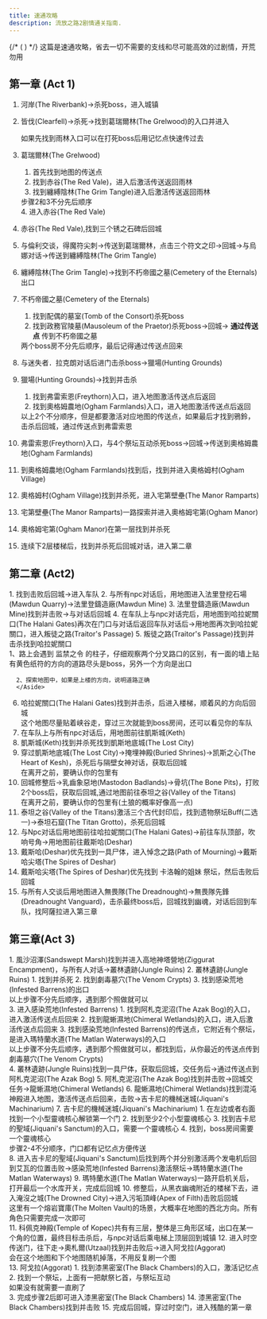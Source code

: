 ```yaml
---
title: 速通攻略
description: 流放之路2剧情通关指南.
---
```


{/* ( ) */}
这篇是速通攻略，省去一切不需要的支线和尽可能高效的过剧情，开荒勿用

## 第一章 (Act 1)

<Steps>

1. 河岸(The Riverbank)→杀死boss，进入城镇 

2. 皆伐(Clearfell)→杀死<Guides type="boss" name="腐敗獸群．貝伊拉(Beira of the Rotten Pack)" />→找到葛瑞爾林(The Grelwood)的入口并进入
      <Aside type="tip">如果先找到雨林入口可以在打死boss后用记忆点快速传过去</Aside>
3. 葛瑞爾林(The Grelwood)
      <Steps>
      1. 首先找到地图的传送点 <Badge text="大概率在地图的中间区域" size="large" />
      2. 找到赤谷(The Red Vale)，进入后激活传送返回雨林
      3. 找到纏縛陰林(The Grim Tangle)进入后激活传送返回雨林
      <Aside type="tip">步骤2和3不分先后顺序</Aside>
      4. 进入赤谷(The Red Vale)
      </Steps>
4. 赤谷(The Red Vale),找到三个锈之石碑后回城
5. 与倫利交谈，得魔符尖刺→传送到葛瑞爾林，点击三个符文之印→回城→与烏娜对话→传送到纏縛陰林(The Grim Tangle)
6. 纏縛陰林(The Grim Tangle)→找到不朽帝國之墓(Cemetery of the Eternals)出口 <Badge text="一般在boss房间的北面" size="large" />
7. 不朽帝國之墓(Cemetery of the Eternals)
      <Steps>
      1. 找到配偶的墓室(Tomb of the Consort)杀死boss
      2. 找到政務官陵墓(Mausoleum of the Praetor)杀死boss→回城→ **通过传送点**<Badge text="节省跑步时间" size="large" />  传到不朽帝國之墓  
      <Aside type="tip">两个boss房不分先后顺序，最后记得通过传送点回来</Aside>      
      </Steps>
8. 与迷失者．拉克朗对话后进门击杀boss→獵場(Hunting Grounds) 
9. 獵場(Hunting Grounds)→找到并击杀<Guides type="boss" name="鴉鈴(The Crowbell)" />
      <Steps>
      1. 找到弗雷索恩(Freythorn)入口，进入地图激活传送点后返回<Badge text="仅限普通难度" size="large" />
      2. 找到奧格姆農地(Ogham Farmlands)入口，进入地图激活传送点后返回
      <Aside type="tip">以上2个不分顺序，但是都要激活对应地图的传送点，如果最后才找到鴉鈴，击杀后回城，通过传送点到弗雷索恩</Aside>      
      </Steps>
10. 弗雷索恩(Freythorn)入口，与4个祭坛互动杀死boss→回城→传送到奧格姆農地(Ogham Farmlands)<Badge text="残酷难度本地图可忽略" size="large" />
11. 到奧格姆農地(Ogham Farmlands)找到<Guides type="quests" name="遺失的魯特琴(The Lost Lute)" /><Badge text="大概率在中间位置" size="large" />后，找到并进入奧格姆村(Ogham Village)
12. 奧格姆村(Ogham Village)找到并杀死<Guides type="boss" name="劊子手(The Executioner)" /><Badge text="如果没解锁回收台要先去完成" size="large" />，进入宅第壁壘(The Manor Ramparts)
13. 宅第壁壘(The Manor Ramparts)一路探索<Badge text="朝传送点的反方向走" size="large" />并进入奧格姆宅第(Ogham Manor)
14. 奧格姆宅第(Ogham Manor)在第一层找到并杀死<Guides type="boss" name="存活儀式．燭光(Candlemass, the Living Rite)" /><Badge text="如果你先找楼梯，就先下去激活记忆点，然后在回来找boss" size="large" />
15. 连续下2层楼梯后，找到并杀死<Guides type="boss" name="吉恩諾伯爵(Count Geonor)" />后回城对话，进入第二章
</Steps>

## 第二章 (Act2)
 <Steps>
1. 找到<Guides type="boss" name="撕裂者(Rathbreaker)" />击败后回城→进入车队
2. 与所有npc对话后，用地图进入法里登挖石場(Mawdun Quarry)<Badge text="大方向是跟着记忆点走" size="large" />→法里登鑄造廠(Mawdun Mine)
3. 法里登鑄造廠(Mawdun Mine)找到并击败<Guides type="boss" name="恐懼工程師．魯賈(Rudja, Dread Engineer)" />→与<Guides type="npc" name="芮蘇" />对话<Badge text="不要忘记" size="large" />后回城
4. 在车队上与npc对话完后，用地图到哈拉妮關口(The Halani Gates)再次在门口与<Guides type="npc" name="阿薩拉" />对话后返回车队对话后→用地图再次到哈拉妮關口，进入叛徒之路(Traitor's Passage)
5. 叛徒之路(Traitor's Passage)找到并击杀<Guides type="boss" name="叛徒芭芭拉(Balbala, the Traitor)" /><Badge text="残酷难度可忽略" size="large" />找到哈拉妮關口
      <Aside type="tip">
      1、路上会遇到 监禁之令 的柱子，仔细观察两个分叉路口的区别，有一面的墙上贴有黄色纸符的方向的道路尽头是boss，另外一个方向是出口

      2、探索地图中，如果是上楼的方向，说明道路正确         
      </Aside> 
6. 哈拉妮關口(The Halani Gates)找到并击杀<Guides type="boss" name="崛起之王．賈嫚拉(Jamanra, the Risen King)" />，后进入楼梯，顺着风的方向<Badge text="不激活记忆点有小概率任务不继续" size="large" />后回城
      <Aside type="tip">这个地图尽量贴着峡谷走，穿过三次就能到boss房间，还可以看见你的车队</Aside> 
7. 在车队上与所有npc对话后，用地图前往凱斯城(Keth)
8. 凱斯城(Keth)找到并杀死<Guides type="boss" name="異界．干擾女王．卡巴拉(Kabala, Constrictor Queen)" /><Badge text="大概率在地图的中部区域附近" size="large" />找到凱斯地底城(The Lost City)
9. 穿过凱斯地底城(The Lost City)<Badge text="出口一般在右下方" size="large" />→掩埋神殿(Buried Shrines)→凯斯之心(The Heart of Kesh)，杀死<Guides type="boss" name="遺忘之子．阿薩里恩(Azarian, the Forsaken Son)" /><Badge text="用技能可以打断boss的剧情对话，加快进度" size="large" />后与隔壁女神对话，获取<Guides type="quests" name="水之精髓(The Essence of Water)" />后回城  
      <Aside type="tip">在离开之前，要确认你的包里有 <Guides type="quests" name="卡巴拉部落聖物(Kabala Clan Relic)" /></Aside>
10. 回城修整后→乳齒象惡地(Mastodon Badlands)→骨坑(The Bone Pits)，打败2个boss后，获取<Guides type="quests" name="乳齒象象牙(Mastodon Tusks)" />后回城,通过地图前往泰坦之谷(Valley of the Titans)
      <Aside type="tip">在离开之前，要确认你的包里有<Guides type="quests" name="太陽部落聖物(Sun Clan Relic)" />(土狼的概率好像高一点)</Aside>
11. 泰坦之谷(Valley of the Titans)激活三个古代封印后，找到遗物祭坛Buff(二选一)→泰坦石窟(The Titan Grotto)<Badge text="前进的方向多会遇到向下走的台阶" size="large" />，杀死<Guides type="boss" name="巨像．札爾瑪拉斯(Zalmarath, the Colossus)" />后回城
12. 与Npc对话后用地图前往哈拉妮關口(The Halani Gates)→前往车队顶部，吹响号角→用地图前往戴斯哈(Deshar)
13. 戴斯哈(Deshar)优先找到一具尸体<Badge text="在地图的某个碉堡附近" size="large" />，进入悼念之路(Path of Mourning)<Badge text="如果先找到这个入口，进入后激活传送点在返回来" size="large" />→戴斯哈尖塔(The Spires of Deshar)
14. 戴斯哈尖塔(The Spires of Deshar)优先找到 卡洛翰的姐妹 祭坛，然后击败<Guides type="boss" name="玷汙者托爾．谷爾(Tor Gul, the Defiler)" />后回城
15. 与所有人交谈后用地图进入無畏隊(The Dreadnought)→無畏隊先鋒(Dreadnought Vanguard)，击杀最终boss<Guides type="boss" name="憎惡者．賈嫚拉(Jamanra, the Abomination)" />后，回城找到幽魂，对话后回到车队，找阿薩拉进入第三章
</Steps>

## 第三章(Act 3)
<Steps>
1. 風沙沼澤(Sandswept Marsh)找到并进入高地神塔營地(Ziggurat Encampment)，与所有人对话→叢林遺跡(Jungle Ruins)
2. 叢林遺跡(Jungle Ruins)
      <Steps>
      1. 找到并杀死<Guides type="boss" name="神威銀拳(Mighty Silverfist)" />
      2. 找到劇毒墓穴(The Venom Crypts)<Badge text="靠近传送点附近，不用进入，只要激活旁边的记忆点即可" size="large" />
      3. 找到感染荒地(Infested Barrens)的出口<Badge text="不用进入，只要激活旁边的记忆点即可" size="large" />
      <Aside type="tip">以上步骤不分先后顺序，遇到那个照做就可以</Aside>
      </Steps>
3. 进入感染荒地(Infested Barrens)
      <Steps>
      1. 找到阿札克泥沼(The Azak Bog)的入口，进入激活传送点后回来
      2. 找到龍蜥濕地(Chimeral Wetlands)的入口，进入后激活传送点后回来
      3. 找到感染荒地(Infested Barrens)的传送点，它附近有个祭坛，是进入瑪特蘭水道(The Matlan Waterways)的入口
      <Aside type="tip">以上步骤不分先后顺序，遇到那个照做就可以，都找到后，从你最近的传送点传到劇毒墓穴(The Venom Crypts)<Badge text="在叢林遺跡(Jungle Ruins)" size="large" /></Aside>
      </Steps>
4. 叢林遺跡(Jungle Ruins)找到一具尸体，获取<Guides type="quests" name="屍蛇毒液(Corpse-snake Venom)" />后回城，交任务后→通过传送点到阿札克泥沼(The Azak Bog)
5. 阿札克泥沼(The Azak Bog)找到并击败<Guides type="boss" name="沼澤女巫．尹娜杜克(Ignagduk, the Bog Witch)" /><Badge text="火焰仪式，火抗低可激活，否则随缘" size="large" />→回城交任务→龍蜥濕地(Chimeral Wetlands)
6. 龍蜥濕地(Chimeral Wetlands)找到混沌神殿<Badge text="仅普通难度下需要，一般在右上方" size="large" />进入地图，激活传送点后回来，击败<Guides type="boss" name="龍蜥．欽路錫安(Xyclucian, the Chimera)" /><Badge text="左上方的概率大一些" size="large" />→吉卡尼的機械迷城(Jiquani's Machinarium)
7. 吉卡尼的機械迷城(Jiquani's Machinarium)
      <Steps>
      1. 在左边或者右面找到一个小型靈魂核心解锁第一个门
      2. 找到至少2个小型靈魂核心
      3. 找到吉卡尼的聖域(Jiquani's Sanctum)的入口，需要一个靈魂核心
      4. 找到<Guides type="boss" name="遺忘的黑顎(Blackjaw, the Remnant)" />，boss房间需要一个靈魂核心
      <Aside type="tip">步骤2-4不分顺序，门口都有记忆点方便传送</Aside>
      </Steps>
8. 进入吉卡尼的聖域(Jiquani's Sanctum)后找到两个<Guides type="quests" name="中型靈魂核心(Medium Soul Core)" />并分别激活两个发电机后回到艾瓦的位置击败<Guides type="boss" name="核心守衛．茲科亞特(Zicoatl, Warden of the Core)" />→感染荒地(Infested Barrens)激活祭坛→瑪特蘭水道(The Matlan Waterways)    
9. 瑪特蘭水道(The Matlan Waterways)一路开启机关后，打开最后一个水库开关，完成后回城
10. 修整后，从黑衣幽魂附近的楼梯下去，进入淹沒之城(The Drowned City)<Badge text="出口大概率在东北方向" size="large" />→进入污垢頂峰(Apex of Filth)击败<Guides type="boss" name="污垢女王(The Queen of Filth)" /><Badge text="前进的大方向是顺时针的内螺旋走法" size="large" />后回城    
      <Aside type="note">这里有一个熔岩寶庫(The Molten Vault)的场景，大概率在地图的西北方向。<Badge text="解锁重铸台" size="large" />所有角色只需要完成一次即可</Aside>
11. 科佩克神殿(Temple of Kopec)共有有三层，整体是三角形区域，出口在某一个角的位置，最终目标击杀<Guides type="boss" name="豔陽神聖主教．凱亞祖利(Ketzuli, High Priest of the Sun)" />后，与npc对话后乘电梯上顶层回到城镇
12. 进入时空传送门，往下走→奧札爾(Utzaal)找到并击败<Guides type="boss" name="邪魔毒蛇納普阿茲(Viper Napuatzi)" /><Badge text="沿着整块条状石头铺的路走更容易到达终点或者朝西北方向走" size="large" />后→进入阿戈拉(Aggorat)
      <Aside type="tip"><Guides type="quests" name="犧牲之心(Sacrificial Heart)" />会在这个地图和下个地图随机掉落，不用反复刷一个图</Aside>
13. 阿戈拉(Aggorat)
      <Steps>
      1. 找到漆黑密室(The Black Chambers)的入口<Badge text="一般在过了大广场的左上角" size="large" />，激活记忆点
      2. 找到一个祭坛，上面有一把献祭匕首<Badge text="一般在过了大广场后的右上角" size="large" />，与祭坛互动
            <Aside type="tip">如果没有<Guides type="quests" name="犧牲之心(Sacrificial Heart)" />就需要一直刷了</Aside>
      3. 完成步骤2后即可进入漆黑密室(The Black Chambers)      
      </Steps>
14. 漆黑密室(The Black Chambers)找到并击败<Guides type="boss" name="多里亞尼的凱旋(Doryani's Triumph)" /><Badge text="一般在地图的左上角" size="large" />
15. 完成后回城，穿过时空门，进入残酷的第一章
</Steps>